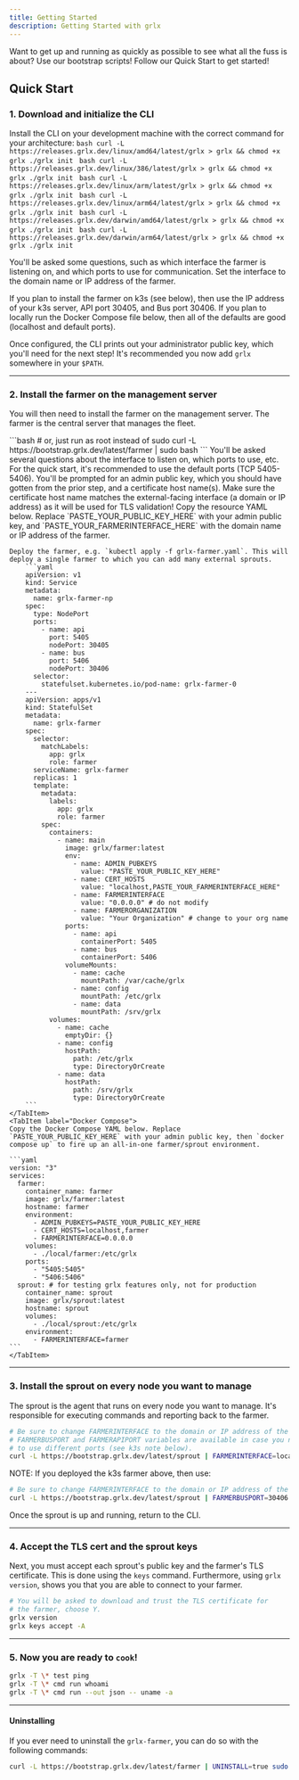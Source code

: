 ```yaml
---
title: Getting Started
description: Getting Started with grlx
---
```



Want to get up and running as quickly as possible to see what all the fuss is about?
Use our bootstrap scripts! Follow our Quick Start to get started!

## Quick Start

### 1. Download and initialize the CLI

Install the CLI on your development machine with the correct command for your architecture:
<Tabs>
  <TabItem label="Linux">
    <Tabs>
      <TabItem label="amd64">
        ```bash
        curl -L https://releases.grlx.dev/linux/amd64/latest/grlx > grlx && chmod +x grlx
        ./grlx init
        ```
      </TabItem>
      <TabItem label="i386">
        ```bash
        curl -L https://releases.grlx.dev/linux/386/latest/grlx > grlx && chmod +x grlx
        ./grlx init
        ```
      </TabItem>
      <TabItem label="arm">
        ```bash
        curl -L https://releases.grlx.dev/linux/arm/latest/grlx > grlx && chmod +x grlx
        ./grlx init
        ```
      </TabItem>
      <TabItem label="arm64">
        ```bash
        curl -L https://releases.grlx.dev/linux/arm64/latest/grlx > grlx && chmod +x grlx
        ./grlx init
        ```
      </TabItem>
    </Tabs>
  </TabItem>
  <TabItem label="macOS">
    <Tabs>
      <TabItem label="x86_64">
        ```bash
        curl -L https://releases.grlx.dev/darwin/amd64/latest/grlx > grlx && chmod +x grlx
        ./grlx init
        ```
      </TabItem>
      <TabItem label="arm64">
        ```bash
        curl -L https://releases.grlx.dev/darwin/arm64/latest/grlx > grlx && chmod +x grlx
        ./grlx init
        ```
      </TabItem>
    </Tabs>
  </TabItem>
</Tabs>

You'll be asked some questions, such as which interface the farmer is listening on, and which ports to use for communication.
Set the interface to the domain name or IP address of the farmer.

If you plan to install the farmer on k3s (see below), then use the IP address of your k3s server, API port 30405, and Bus port 30406. If you plan to locally run the Docker Compose file below, then all of the defaults are good (localhost and default ports).

Once configured, the CLI prints out your administrator public key, which you'll need for the next step!
It's recommended you now add `grlx` somewhere in your `$PATH`.

---

### 2. Install the farmer on the management server

You will then need to install the farmer on the management server. The farmer is the central server that manages the fleet.

<Tabs>
    <TabItem label="systemd (Recommended)">
        ```bash
        # or, just run as root instead of sudo
        curl -L https://bootstrap.grlx.dev/latest/farmer | sudo bash
        ```
        You'll be asked several questions about the interface to listen on, which ports to use, etc.
        For the quick start, it's recommended to use the default ports (TCP 5405-5406).
        You'll be prompted for an admin public key, which you should have gotten from the prior step, and a certificate host name(s).
        Make sure the certificate host name matches the external-facing interface (a domain or IP address) as it will be used for TLS validation!
    </TabItem>
    <TabItem label="k3s">
    Copy the resource YAML below. Replace `PASTE_YOUR_PUBLIC_KEY_HERE` with your admin public key, and `PASTE_YOUR_FARMERINTERFACE_HERE` with the domain name or IP address of the farmer.

    Deploy the farmer, e.g. `kubectl apply -f grlx-farmer.yaml`. This will deploy a single farmer to which you can add many external sprouts.
        ```yaml
        apiVersion: v1
        kind: Service
        metadata:
          name: grlx-farmer-np
        spec:
          type: NodePort
          ports:
            - name: api
              port: 5405
              nodePort: 30405
            - name: bus
              port: 5406
              nodePort: 30406
          selector:
            statefulset.kubernetes.io/pod-name: grlx-farmer-0
        ---
        apiVersion: apps/v1
        kind: StatefulSet
        metadata:
          name: grlx-farmer
        spec:
          selector:
            matchLabels:
              app: grlx
              role: farmer
          serviceName: grlx-farmer
          replicas: 1
          template:
            metadata:
              labels:
                app: grlx
                role: farmer
            spec:
              containers:
                - name: main
                  image: grlx/farmer:latest
                  env:
                    - name: ADMIN_PUBKEYS
                      value: "PASTE_YOUR_PUBLIC_KEY_HERE"
                    - name: CERT_HOSTS
                      value: "localhost,PASTE_YOUR_FARMERINTERFACE_HERE"
                    - name: FARMERINTERFACE
                      value: "0.0.0.0" # do not modify
                    - name: FARMERORGANIZATION
                      value: "Your Organization" # change to your org name
                  ports:
                    - name: api
                      containerPort: 5405
                    - name: bus
                      containerPort: 5406
                  volumeMounts:
                    - name: cache
                      mountPath: /var/cache/grlx
                    - name: config
                      mountPath: /etc/grlx
                    - name: data
                      mountPath: /srv/grlx
              volumes:
                - name: cache
                  emptyDir: {}
                - name: config
                  hostPath:
                    path: /etc/grlx
                    type: DirectoryOrCreate
                - name: data
                  hostPath:
                    path: /srv/grlx
                    type: DirectoryOrCreate
        ```
    </TabItem>
    <TabItem label="Docker Compose">
    Copy the Docker Compose YAML below. Replace `PASTE_YOUR_PUBLIC_KEY_HERE` with your admin public key, then `docker compose up` to fire up an all-in-one farmer/sprout environment.

    ```yaml
    version: "3"
    services:
      farmer:
        container_name: farmer
        image: grlx/farmer:latest
        hostname: farmer
        environment:
          - ADMIN_PUBKEYS=PASTE_YOUR_PUBLIC_KEY_HERE
          - CERT_HOSTS=localhost,farmer
          - FARMERINTERFACE=0.0.0.0
        volumes:
          - ./local/farmer:/etc/grlx
        ports:
          - "5405:5405"
          - "5406:5406"
      sprout: # for testing grlx features only, not for production
        container_name: sprout
        image: grlx/sprout:latest
        hostname: sprout
        volumes:
          - ./local/sprout:/etc/grlx
        environment:
          - FARMERINTERFACE=farmer
    ```
    </TabItem>
</Tabs>

---

### 3. Install the sprout on every node you want to manage

The sprout is the agent that runs on every node you want to manage. It's responsible for executing commands and reporting back to the farmer.

```bash
# Be sure to change FARMERINTERFACE to the domain or IP address of the farmer.
# FARMERBUSPORT and FARMERAPIPORT variables are available in case you need
# to use different ports (see k3s note below).
curl -L https://bootstrap.grlx.dev/latest/sprout | FARMERINTERFACE=localhost sudo -E bash
```

NOTE: If you deployed the k3s farmer above, then use:

```bash
# Be sure to change FARMERINTERFACE to the domain or IP address of the farmer.
curl -L https://bootstrap.grlx.dev/latest/sprout | FARMERBUSPORT=30406 FARMERAPIPORT=30405 FARMERINTERFACE=localhost sudo -E bash
```

Once the sprout is up and running, return to the CLI.

---

### 4. Accept the TLS cert and the sprout keys

Next, you must accept each sprout's public key and the farmer's TLS certificate. This is done using the `keys` command. Furthermore, using `grlx version`, shows you that you are able to connect to your farmer.

```bash
# You will be asked to download and trust the TLS certificate for
# the farmer, choose Y.
grlx version
grlx keys accept -A
```

---

### 5. Now you are ready to `cook`!

```bash
grlx -T \* test ping
grlx -T \* cmd run whoami
grlx -T \* cmd run --out json -- uname -a
```

---

#### Uninstalling

If you ever need to uninstall the `grlx-farmer`, you can do so with the following commands:
```bash
curl -L https://bootstrap.grlx.dev/latest/farmer | UNINSTALL=true sudo bash
```
